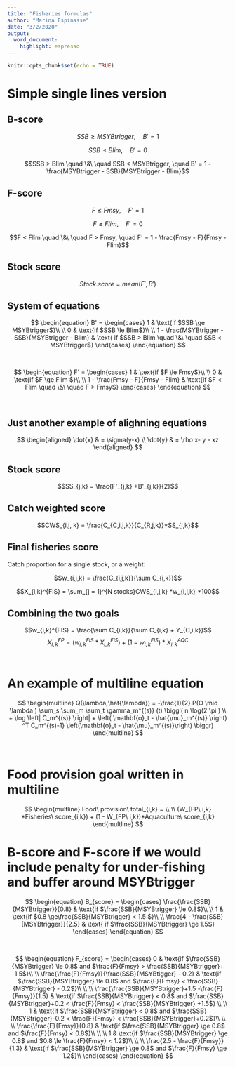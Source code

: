 ```yaml
---
title: "Fisheries formulas"
author: "Marina Espinasse"
date: "3/2/2020"
output:
  word_document:
    highlight: espresso
---
```


```r
knitr::opts_chunk$set(echo = TRUE)
```
# Simple single lines version
## B-score

$$SSB\ge MSYBtrigger, \quad  B' = 1$$
\hspace{1cm} 


$$SSB \le Blim, \quad  B' = 0 $$
\hspace{1cm} 

$$SSB > Blim  \quad  \&\ \quad SSB < MSYBtrigger, \quad B' = 1 - \frac{MSYBtrigger - SSB}{MSYBtrigger - Blim}$$
\hspace{1cm} 

## F-score

$$F \le Fmsy, \quad  F' = 1$$
\hspace{1cm}

$$F \ge Flim, \quad  F' = 0$$
\hspace{1cm} 

$$F < Flim  \quad  \&\ \quad F > Fmsy, \quad F' = 1 - \frac{Fmsy - F}{Fmsy - Flim}$$
\hspace{1cm} 

## Stock score
$$
$$
$$Stock.score = mean(F', B')$$

## System of equations


 $$
\begin{equation}
  B' =
    \begin{cases}
      1 & \text{if $SSB \ge MSYBtrigger$}\\
    \\
      0 & \text{if $SSB \le Blim$}\\
    \\
      1 - \frac{MSYBtrigger - SSB}{MSYBtrigger - Blim} & \text{ if $SSB > Blim  \quad  \&\ \quad SSB < MSYBtrigger$}
    \end{cases}       
\end{equation}
 $$


$~$
$~$
$~$
$~$


 $$
\begin{equation}
  F' =
    \begin{cases}
      1 & \text{if $F \le Fmsy$}\\
    \\  
      0 & \text{if $F \ge Flim $}\\
      \\
      1 - \frac{Fmsy - F}{Fmsy - Flim} & \text{if $F < Flim  \quad  \&\ \quad F > Fmsy$}
    \end{cases}       
\end{equation}
 $$
 
$~$
$~$
$~$



## Just another example of alighning equations
$$
\begin{aligned}
  \dot{x} & = \sigma(y-x) \\
  \dot{y} & = \rho x- y - xz 
\end{aligned}
$$


##  Stock score 

$$SS_{j,k} = \frac{F'_{j,k} +B'_{j,k}}{2}$$  
  
  
  
##  Catch weighted score
$$CWS_{i,j, k} = \frac{C_{C,i,j,k}}{C_{R,j,k}}*SS_{j,k}$$



## Final fisheries score

Catch proportion for a single stock, or a weight:

$$w_{i,j,k} = \frac{C_{i,j,k}}{\sum C_{i,k}}$$


$$X_{i,k}^{FIS} = \sum_{j = 1}^{N stocks}CWS_{i,j,k} *w_{i,j,k} *100$$
  
## Combining the two goals
$$w_{i,k}^{FIS} = \frac{\sum C_{i,k}}{\sum C_{i,k} + Y_{C,i,k}}$$
$$X_{i,k}^{FP} = (w_{i,k}^{FIS} *X_{i,k}^{FIS}) + (1 - w_{i,k}^{FIS})*X_{i,k}^{AQC}$$
$~$
$~$
$~$
  
# An example of multiline equation
$$
\begin{multline}
  Q(\lambda,\hat{\lambda}) = -\frac{1}{2} P(O \mid \lambda ) \sum_s \sum_m \sum_t \gamma_m^{(s)} (t) \biggl( n \log(2 \pi ) \\
  + \log \left| C_m^{(s)} \right| + \left( \mathbf{o}_t - \hat{\mu}_m^{(s)} \right) ^T C_m^{(s)-1} \left(\mathbf{o}_t - \hat{\mu}_m^{(s)}\right) \biggr)
\end{multline}
$$



$~$
$~$
$~$


# Food provision goal written in multiline
$$
\begin{multline}
  Food\ provision\ total_{i,k}  = \\
  \\
  (W_{FP\ i,k} *Fisheries\ score_{i,k}) + (1 - W_{FP\ i,k})*Aquaculture\ score_{i,k}  
\end{multline}
$$




# B-score and F-score if we would include penalty for under-fishing and buffer around MSYBtrigger





 $$
\begin{equation}
  B_{score} =
    \begin{cases}
      \frac{\frac{SSB}{MSYBtrigger}}{0.8} & \text{if $\frac{SSB}{MSYBtrigger} \le 0.8$}\\
    \\
      1 & \text{if $0.8  \ge\frac{SSB}{MSYBtrigger} < 1.5 $}\\
    \\
      \frac{4 - \frac{SSB}{MSYBtrigger}}{2.5}  & \text{ if $\frac{SSB}{MSYBtrigger} \ge 1.5$}
    \end{cases}       
\end{equation}
 $$

$~$
$~$
$~$
$~$
$~$
$~$

 $$
\begin{equation}
  F_{score} =
    \begin{cases}
    0  & \text{if $\frac{SSB}{MSYBtrigger} \le 0.8$ and $\frac{F}{Fmsy} > \frac{SSB}{MSYBtrigger}+ 1.5$}\\
    \\  
    \frac{\frac{F}{Fmsy}}{\frac{SSB}{MSYBtigger} - 0.2} & \text{if $\frac{SSB}{MSYBtrigger} \le 0.8$ and $\frac{F}{Fmsy} < \frac{SSB}{MSYBtrigger} - 0.2$}\\
      \\
      \\
       \frac{\frac{SSB}{MSYBtrigger}+1.5 -\frac{F}{Fmsy}}{1.5} & \text{if $\frac{SSB}{MSYBtrigger} < 0.8$ and $\frac{SSB}{MSYBtrigger}+0.2 < \frac{F}{Fmsy} < \frac{SSB}{MSYBtrigger} +1.5$}
      \\
      \\
      1  & \text{if $\frac{SSB}{MSYBtrigger} < 0.8$ and $\frac{SSB}{MSYBtrigger}-0.2 < \frac{F}{Fmsy} < \frac{SSB}{MSYBtrigger}+0.2$}\\
      \\
      \\
      \frac{\frac{F}{Fmsy}}{0.8} & \text{if $\frac{SSB}{MSYBtrigger} \ge 0.8$ and $\frac{F}{Fmsy} < 0.8$}\\
      \\
      \\
      1 & \text{if $\frac{SSB}{MSYBtrigger} \ge 0.8$ and   $0.8 \le \frac{F}{Fmsy} < 1.2$}\\
      \\
      \\
      \frac{2.5 - \frac{F}{Fmsy}}{1.3} & \text{if $\frac{SSB}{MSYBtrigger} \ge 0.8$  and $\frac{F}{Fmsy} \ge 1.2$}\\
    \end{cases}       
\end{equation}
 $$
 





  
  